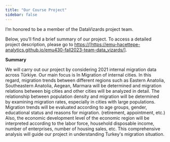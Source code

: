 ```yaml
---
title: "Our Course Project"
sidebar: false 
---
```


I'm honored to be a member of the DataVizards project team.

Below, you'll find a brief summary of our project. To access a detailed project description, please go to [https://\[](#0){.uri}<https://emu-hacettepe-analytics.github.io/emu430-fall2023-team-data_vizards/>[\]](#0){.uri}.

**Summary**

We will carry out our project by considering 2021 internal migration data across Türkiye. Our main focus is In Migration of internal cities. In this regard, migration trends between different regions such as Eastern Anatolia, Southeastern Anatolia, Aegean, Marmara will be determined and migration relations between big cities and other cities will be analyzed in detail. The relationship between population density and migration will be determined by examining migration rates, especially in cities with large populations. Migration trends will be evaluated according to age groups, gender, educational status and reasons for migration. (retirement, appointment, etc.) Also, the economic development level of the economic region will be interpreted according to the labor force, household disposable income, number of enterprises, number of housing sales, etc. This comprehensive analysis will guide our project in understanding Turkey\'s migration situation.